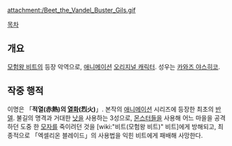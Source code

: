 {{{+1 ギルス / Gils }}}

attachment:/Beet_the_Vandel_Buster_Gils.gif

[[목차]]

== 개요 ==
[[모험왕 비트]]의 등장 악역으로, [[애니메이션]] [[오리지널 캐릭터]]. 성우는 [[카와즈 야스히코]].

== 작중 행적 ==
이명은 「'''적열(赤熱)의 [[열화]](烈火)'''」. 본작의 [[애니메이션]] 시리즈에 등장한 최초의 [[반델]]. 불길의 명격과 거대한 [[낫]]을 사용하는 3성으로, [[몬스터]]들을 사용해 어느 마을을 공격하던 도중 한 [[모자]]를 죽이려던 것을 [wiki:"비트(모험왕 비트)" 비트]에게 방해되고, 최종적으로 「엑셀리온 블레이드」의 사용법을 익힌 비트에게 패배해 사망한다.
